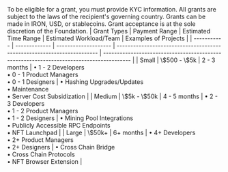<FAQItem title="What are the requirements to apply for a grant?">
To be eligible for a grant, you must provide KYC information. All grants are subject to the laws of the recipient's governing country.
</FAQItem>

<FAQItem title="Can I ask the grant to be paid out in a stablecoin or IRON?">
Grants can be made in IRON, USD, or stablecoins.
</FAQItem>

<FAQItem title="Who determines grant recipients?">
Grant acceptance is at the sole discretion of the Foundation.
</FAQItem>

<FAQItem title="What are some examples of projects that would be eligible for a grant?">
| Grant Types | Payment Range | Estimated Time Range | Estimated Workload/Team                                                 | Examples of Projects                                                                     |
| ----------- | ------------- | -------------------- | ----------------------------------------------------------------------- | ---------------------------------------------------------------------------------------- |
| Small       | \$500 - \$5k  | 2 - 3 months         | • 1 - 2 Developers<br />• 0 - 1 Product Managers<br />• 0 - 1 Designers | • Hashing Upgrades/Updates<br />• Maintenance<br />• Server Cost Subsidization           |
| Medium      | \$5k - \$50k  | 4 - 5 months         | • 2 - 3 Developers<br />• 1 - 2 Product Managers<br />• 1 - 2 Designers | • Mining Pool Integrations<br />• Publicly Accessible RPC Endpoints<br />• NFT Launchpad |
| Large       | \$50k+        | 6+ months            | • 4+ Developers<br />• 2+ Product Managers<br />• 2+ Designers          | • Cross Chain Bridge<br />• Cross Chain Protocols<br />• NFT Browser Extension           |
</FAQItem>